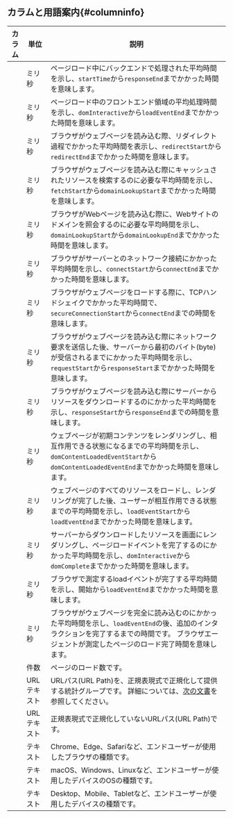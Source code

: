 ## カラムと用語案内{#columninfo}

<div className="c3-20-15-65 tableScroll">

| カラム                                                | 単位      | 説明                                                                                                                     |
| -------------------------------------------------- | ------- | ---------------------------------------------------------------------------------------------------------------------- |
| <Cmdname sid="backend_time" className="uitext" />  | ミリ秒     | ページロード中にバックエンドで処理された平均時間を示し、`startTime`から`responseEnd`までかかった時間を意味します。                                                  |
| <Cmdname sid="frontend_time" className="uitext" /> | ミリ秒     | ページロード中のフロントエンド領域の平均処理時間を示し、`domInteractive`から`loadEventEnd`までかかった時間を意味します。                                            |
| <Cmdname sid="ITM08283" className="uitext" />      | ミリ秒     | ブラウザがウェブページを読み込む際、リダイレクト過程でかかった平均時間を表示し、`redirectStart`から`redirectEnd`までかかった時間を意味します。                                  |
| <Cmdname sid="cache_time" className="uitext" />    | ミリ秒     | ブラウザがウェブページを読み込む際にキャッシュされたリソースを検索するのに必要な平均時間を示し、`fetchStart`から`domainLookupStart`までかかった時間を意味します。                       |
| <Cmdname sid="ITM08284" className="uitext" />      | ミリ秒     | ブラウザがWebページを読み込む際に、Webサイトのドメインを照会するのに必要な平均時間を示し、`domainLookupStart`から`domainLookupEnd`までかかった時間を意味します。                  |
| <Cmdname sid="connect_time" className="uitext" />  | ミリ秒     | ブラウザがサーバーとのネットワーク接続にかかった平均時間を示し、`connectStart`から`connectEnd`までかかった時間を意味します。                                            |
| <Cmdname sid="ssl_time" className="uitext" />      | ミリ秒     | ブラウザがウェブページをロードする際に、TCPハンドシェイクでかかった平均時間で、`secureConnectionStart`から`connectEnd`までの時間を意味します。                             |
| <Cmdname sid="ITM08285" className="uitext" />      | ミリ秒     | ブラウザがウェブページを読み込む際にネットワーク要求を送信した後、サーバーから最初のバイト(byte)が受信されるまでにかかった平均時間を示し、`requestStart`から`responseStart`までかかった時間を意味します。 |
| <Cmdname sid="download_time" className="uitext" /> | ミリ秒     | ブラウザがウェブページを読み込む際にサーバーからリソースをダウンロードするのにかかった平均時間を示し、`responseStart`から`responseEnd`までの時間を意味します。                          |
| <Cmdname sid="ITM08286" className="uitext" />      | ミリ秒     | ウェブページが初期コンテンツをレンダリングし、相互作用できる状態になるまでの平均時間を示し、`domContentLoadedEventStart`から`domContentLoadedEventEnd`までかかった時間を意味します。  |
| <Cmdname sid="domload_time" className="uitext" />  | ミリ秒     | ウェブページのすべてのリソースをロードし、レンダリングが完了した後、ユーザーが相互作用できる状態までの平均時間を示し、`loadEventStart`から`loadEventEnd`までかかった時間を意味します。             |
| <Cmdname sid="render_time" className="uitext" />   | ミリ秒     | サーバーからダウンロードしたリソースを画面にレンダリングし、ページロードイベントを完了するのにかかった平均時間を示し、`domInteractive`から`domComplete`までかかった時間を意味します。              |
| <Cmdname sid="TTL08498" className="uitext" />      | ミリ秒     | ブラウザで測定するloadイベントが完了する平均時間を示し、開始から`loadEventEnd`までかかった時間を意味します。                                                        |
| <Cmdname sid="TTL06361" className="uitext" />      | ミリ秒     | ブラウザがウェブページを完全に読み込むのにかかった平均時間を示し、`loadEventEnd`の後、追加のインタラクションを完了するまでの時間です。 ブラウザエージェントが測定したページのロード完了時間を意味します。           |
| <Cmdname sid="count" className="uitext" />         | 件数      | ページのロード数です。                                                                                                            |
| <Cmdname sid="page_group" className="uitext" />    | URLテキスト | URLパス(URL Path)を、正規表現式で正規化して提供する統計グループです。 詳細については、[次の文書](before-starting#page-group)を参照してください。                         |
| <Cmdname sid="TTL08449" className="uitext" />      | URLテキスト | 正規表現式で正規化していないURLパス(URL Path)です。                                                                                       |
| <Cmdname sid="browser" className="uitext" />       | テキスト    | Chrome、Edge、Safariなど、エンドユーザーが使用したブラウザの種類です。                                                                            |
| <Cmdname sid="os" className="uitext" />            | テキスト    | macOS、Windows、Linuxなど、エンドユーザーが使用したデバイスのOSの種類です。                                                                        |
| <Cmdname sid="device" className="uitext" />        | テキスト    | Desktop、Mobile、Tabletなど、エンドユーザーが使用したデバイスの種類です。                                                                         |

</div>
